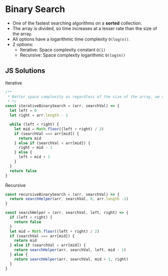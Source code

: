 # Binary Search

* One of the fastest searching algorithms on a **sorted** collection.
* The array is divided, so time increases at a lesser rate than the size of the array.
* All options have a logarithmic time complexity `O(log(n))`.
* 2 options:
  * Iterative: Space complexity constant `O(1)`
  * Recursive: Space complexity logarithmic `O(log(n))`

## JS Solutions

Iterative
```javascript
/**
 * Better space complexity as regardless of the size of the array, we don't create more arrays.
 * */
const iterativeBinarySearch = (arr, searchVal) => {
  let left = 0
  let right = arr.length - 1

  while (left < right) {
    let mid = Math.floor((left + right) / 2)
    if (searchVal === arr[mid]) {
      return mid
    } else if (searchVal < arr[mid]) {
      right = mid - 1
    } else {
      left = mid + 1
    }
  }
  return false
}
```

Recursive
```javascript
const recursiveBinarySearch = (arr, searchVal) => {
  return searchHelper(arr, searchVal, 0, arr.length -1)
}

const searchHelper = (arr, searchVal, left, right) => {
  if (left < right) {
    return false
  }
  let mid = Math.floor((left + right) / 2)
  if (searchVal === arr[mid]) {
    return mid
  } else if (searchVal < arr[mid]) {
    return searchHelper(arr, searchVal, left, mid - 1)
  } else {
    return searchHelper(arr, searchVal, mid + 1, right)
  }
}
```

